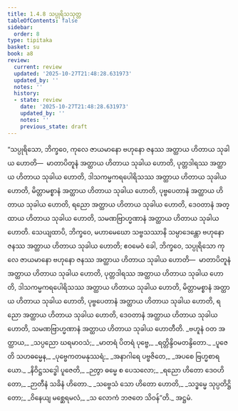 ```yaml
---
title: 1.4.8 သပ္ပုရိသသုတ္တ
tableOfContents: false
sidebar:
  order: 8
type: tipitaka
basket: su
book: a8
review:
  current: review
  updated: '2025-10-27T21:48:28.631973'
  updated_by: ''
  notes: ''
  history:
  - state: review
    date: '2025-10-27T21:48:28.631973'
    updated_by: ''
    notes: ''
    previous_state: draft
---
```



<ReviewStatus review={frontmatter.review} showDetails={true} />

<HypothesisAnnotation frontmatter={frontmatter} />

<DynamicBreadcrumb />

<Division number="38" book="a8" e="ch" v="17" p="75">

<Paragraph number="360" book="a8">
“သပ္ပုရိသော, ဘိက္ခဝေ, ကုလေ ဇာယမာနော ဗဟုနော ဇနဿ အတ္ထာယ ဟိတာယ သုခါယ ဟောတိ—  မာတာပိတူနံ အတ္ထာယ ဟိတာယ သုခါယ ဟောတိ, ပုတ္တဒါရဿ အတ္ထာယ ဟိတာယ သုခါယ ဟောတိ, ဒါသကမ္မကရပေါရိသဿ အတ္ထာယ ဟိတာယ သုခါယ ဟောတိ, မိတ္တာမစ္စာနံ အတ္ထာယ ဟိတာယ သုခါယ ဟောတိ, ပုဗ္ဗပေတာနံ အတ္ထာယ ဟိတာယ သုခါယ ဟောတိ, ရညော အတ္ထာယ ဟိတာယ သုခါယ ဟောတိ, ဒေဝတာနံ အတ္ထာယ ဟိတာယ သုခါယ ဟောတိ, သမဏဗြာဟ္မဏာနံ အတ္ထာယ ဟိတာယ သုခါယ ဟောတိ.
</Paragraph>

<Paragraph number="361" book="a8">
သေယျထာပိ, ဘိက္ခဝေ, မဟာမေဃော သဗ္ဗသဿာနိ သမ္ပာဒေန္တော ဗဟုနော ဇနဿ အတ္ထာယ ဟိတာယ သုခါယ ဟောတိ; ဧဝမေဝံ ခေါ, ဘိက္ခဝေ, သပ္ပုရိသော ကုလေ ဇာယမာနော ဗဟုနော ဇနဿ အတ္ထာယ ဟိတာယ သုခါယ ဟောတိ—  မာတာပိတူနံ အတ္ထာယ ဟိတာယ သုခါယ ဟောတိ, ပုတ္တဒါရဿ အတ္ထာယ ဟိတာယ သုခါယ ဟောတိ, ဒါသကမ္မကရပေါရိသဿ အတ္ထာယ ဟိတာယ သုခါယ ဟောတိ, မိတ္တာမစ္စာနံ အတ္ထာယ ဟိတာယ သုခါယ ဟောတိ, ပုဗ္ဗပေတာနံ အတ္ထာယ ဟိတာယ သုခါယ ဟောတိ, ရညော အတ္ထာယ ဟိတာယ သုခါယ ဟောတိ, ဒေဝတာနံ အတ္ထာယ ဟိတာယ သုခါယ ဟောတိ, သမဏဗြာဟ္မဏာနံ အတ္ထာယ ဟိတာယ သုခါယ ဟောတီတိ.
</Paragraph>

<Paragraph number="362" type="verses" book="a8">
_ဗဟူနံ ဝတ အတ္ထာယ,_  
_သပ္ပညော ဃရမာဝသံ;_  
_မာတရံ ပိတရံ ပုဗ္ဗေ,_  
_ရတ္တိန္ဒိဝမတန္ဒိတော._  

</Paragraph>

<Paragraph number="363" type="verses" book="a8">
_ပူဇေတိ သဟဓမ္မေန,_  
_ပုဗ္ဗေကတမနုဿရံ;_  
_အနာဂါရေ ပဗ္ဗဇိတေ,_  
_အပစေ ဗြဟ္မစာရယော._  

</Paragraph>

<Paragraph number="364" type="verses" book="a8">
_နိဝိဋ္ဌသဒ္ဓေါ ပူဇေတိ,_  
_ဉတွာ ဓမ္မေ စ ပေသလော;_  
_ရညော ဟိတော ဒေဝဟိတော,_  
_ဉာတီနံ သခိနံ ဟိတော._  

</Paragraph>

<Paragraph number="365" type="verses" book="a8">
_သဗ္ဗေသံ သော ဟိတော ဟောတိ,_  
_သဒ္ဓမ္မေ သုပ္ပတိဋ္ဌိတော;_  
_ဝိနေယျ မစ္ဆေရမလံ,_  
_သ လောကံ ဘဇတေ သိဝန်”တိ._  


</Paragraph>
</Division>

<Paragraph number="366" type="center" book="a8">
အဋ္ဌမံ.
</Paragraph>